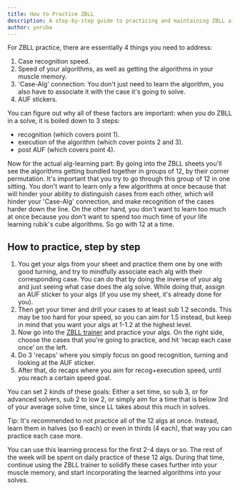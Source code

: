 ```yaml
---
title: How to Practice ZBLL
description: A step-by-step guide to practicing and maintaining ZBLL algs.
author: yoruba
---
```


For ZBLL practice, there are essentially 4 things you need to address:

1. Case recognition speed.
2. Speed of your algorithms, as well as getting the algorithms in your muscle memory.
3. 'Case-Alg' connection: You don't just need to learn the algorithm, you also have to associate it with the case it's going to solve.
4. AUF stickers.

You can figure out why all of these factors are important: when you do ZBLL in a solve, it is boiled down to 3 steps:

- recognition (which covers point 1).
- execution of the algorithm (which cover points 2 and 3).
- post AUF (which covers point 4).

Now for the actual alg-learning part: By going into the ZBLL sheets you'll see the algorithms getting bundled together in groups of 12, by their corner permutation. It's important that you try to go through this group of 12 in one sitting. You don't want to learn only a few algorithms at once because that will hinder your ability to distinguish cases from each other, which will hinder your 'Case-Alg' connection, and make recognition of the cases harder down the line. On the other hand, you don't want to learn too much at once because you don't want to spend too much time of your life learning rubik's cube algorithms. So go with 12 at a time.

## How to practice, step by step

1. You get your algs from your sheet and practice them one by one with good turning, and try to mindfully associate each alg with their corresponding case. You can do that by doing the inverse of your alg and just seeing what case does the alg solve. While doing that, assign an AUF sticker to your algs (if you use my sheet, it's already done for you).
2. Then get your timer and drill your cases to at least sub 1.2 seconds. This may be too hard for your speed, so you can aim for 1.5 instead, but keep in mind that you want your algs at 1-1.2 at the highest level.
3. Now go into the [ZBLL trainer](https://bestsiteever.ru/zbll/#/select) and practice your algs. On the right side, choose the cases that you're going to practice, and hit ‘recap each case once’ on the left.
4. Do 3 'recaps' where you simply focus on good recognition, turning and looking at the AUF sticker.
5. After that, do recaps where you aim for recog+execution speed, until you reach a certain speed goal.

You can set 2 kinds of these goals: Either a set time, so sub 3, or for advanced solvers, sub 2 to low 2, or simply aim for a time that is below 3rd of your average solve time, since LL takes about this much in solves.

Tip: It's recommended to not practice all of the 12 algs at once. Instead, learn them in halves (so 6 each) or even in thirds (4 each), that way you can practice each case more.

You can use this learning process for the first 2-4 days or so. The rest of the week will be spent on daily practice of these 12 algs. During that time, continue using the ZBLL trainer to solidify these cases further into your muscle memory, and start incorporating the learned algorithms into your solves.
